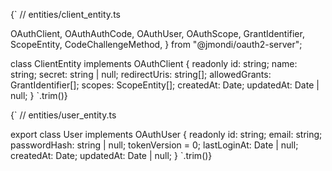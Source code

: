 
<CodeBlock language="typescript">{`
// entities/client_entity.ts

  OAuthClient,
  OAuthAuthCode,
  OAuthUser,
  OAuthScope,
  GrantIdentifier,
  ScopeEntity,
  CodeChallengeMethod,
} from "@jmondi/oauth2-server";

class ClientEntity implements OAuthClient {
readonly id: string;
name: string;
secret: string | null;
redirectUris: string[];
allowedGrants: GrantIdentifier[];
scopes: ScopeEntity[];
createdAt: Date;
updatedAt: Date | null;
}
`.trim()}</CodeBlock>

<CodeBlock language="typescript">{`
// entities/user_entity.ts


export class User implements OAuthUser {
  readonly id: string;
  email: string;
  passwordHash: string | null;
  tokenVersion = 0;
  lastLoginAt: Date | null;
  createdAt: Date;
  updatedAt: Date | null;
}
`.trim()}</CodeBlock>
